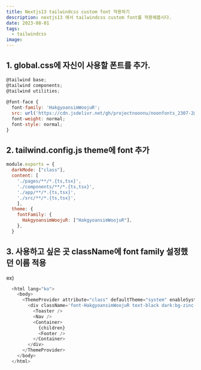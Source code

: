 ```yaml
---
title: Nextjs13 tailwindcss custom font 적용하기
description: nextjs13 에서 tailwindcss custom font를 적용해봅시다.
date: 2023-08-01
tags:
  - tailwindcss
image: 
---
```


## 1. global.css에 자신이 사용할 폰트를 추가.
```js
@tailwind base;
@tailwind components;
@tailwind utilities;
 
@font-face {
  font-family: 'HakgyoansimWoojuR';
  src: url('https://cdn.jsdelivr.net/gh/projectnoonnu/noonfonts_2307-2@1.0/HakgyoansimWoojuR.woff2') format('woff2');
  font-weight: normal;
  font-style: normal;
}
```

## 2. tailwind.config.js theme에 font 추가
```js
module.exports = {
  darkMode: ["class"],
  content: [
    './pages/**/*.{ts,tsx}',
    './components/**/*.{ts,tsx}',
    './app/**/*.{ts,tsx}',
    './src/**/*.{ts,tsx}',
	],
  theme: {
    fontFamily: {
      HakgyoansimWoojuR: ["HakgyoansimWoojuR"],
    },
  }
```  
## 3. 사용하고 싶은 곳 className에 font family 설정했던 이름 적용

ex) 
```js
  <html lang="ko">
    <body>
      <ThemeProvider attribute="class" defaultTheme="system" enableSystem>
        <div className='font-HakgyoansimWoojuR text-black dark:bg-zinc-800 dark:text-white'>
          <Toaster />
          <Nav />
          <Container>
            {children}
            <Footer />
          </Container>
        </div>
      </ThemeProvider>
    </body>
  </html>
```

